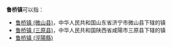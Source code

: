 '''鲁桥镇'''可以指：
*[[鲁桥镇_(微山县)|鲁桥镇 (微山县)]]，中华人民共和国山东省济宁市微山县下辖的镇
*[[鲁桥镇_(三原县)|鲁桥镇 (三原县)]]，中华人民共和国陕西省咸陽市三原县下辖的镇
*[[鲁桥镇_(涇陽縣)|鲁桥镇 (涇陽縣)]]
{{disambig|cat=三字中国镇名消歧义}}